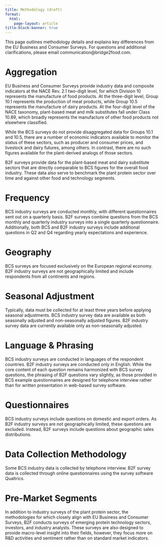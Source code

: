 ```yaml
---
title: Methodology (draft)
format: 
  html:
    page-layout: article
title-block-banner: true
---
```


::: fs-4
This page outlines methodology details and explains key differences from the EU Business and Consumer Surveys. For questions and additional clarifications, please email communication@bridge2food.com.
:::

# Aggregation

EU Business and Consumer Surveys provide industry data and composite indicators at the NACE Rev. 2.1 two-digit level, for which Division 10 represents the manufacture of food products. At the three-digit level, Group 10.1 represents the production of meat products, while Group 10.5 represents the manufacture of dairy products. At the four-digit level of the NACE taxonomy, plant-based meat and milk substitutes fall under Class 10.89, which broadly represents the manufacture of other food products not elsewhere classified.

While the BCS surveys do not provide disaggregated data for Groups 10.1 and 10.5, there are a number of economic indicators available to monitor the status of these sectors, such as producer and consumer prices, and livestock and dairy futures, among others. In contrast, there are no such figures available for the plant-derived analogs of those sectors.

B2F surveys provide data for the plant-based meat and dairy substitute sectors that are directly comparable to BCS figures for the overall food industry. These data also serve to benchmark the plant protein sector over time and against other food and technology segments.

# Frequency

BCS industry surveys are conducted monthly, with different questionnaires sent out on a quarterly basis. B2F surveys combine questions from the BCS monthly and quarterly industry surveys into a single quarterly questionnaire. Additionally, both BCS and B2F industry surveys include additional questions in Q2 and Q4 regarding yearly expectations and experience.

# Geography

BCS surveys are focused exclusively on the European regional economy. B2F industry surveys are not geographically limited and include respondents from all continents and regions.

# Seasonal Adjustment

Typically, data must be collected for at least three years before applying seasonal adjustments. BCS industry survey data are available as both seasonally adjusted and non-seasonally adjusted figures. B2F industry survey data are currently available only as non-seasonally adjusted.

# Language & Phrasing

BCS industry surveys are conducted in languages of the respondent countries. B2F industry surveys are conducted only in English. While the core content of each question remains harmonized with BCS survey questions, the phrasing of B2F questions vary slightly, as those provided in BCS example questionnaires are designed for telephone interview rather than for written presentation in web-based survey software.

# Questionnaires

BCS industry surveys include questions on domestic and export orders. As B2F industry surveys are not geographically limited, these questions are excluded. Instead, B2F surveys include questions about geographic sales distributions.

# Data Collection Methodology

Some BCS industry data is collected by telephone interview. B2F survey data is collected through online questionnaires using the survey software Qualtrics.

# Pre-Market Segments

In addition to industry surveys of the plant protein sector, the methodologies for which closely align with EU Business and Consumer Surveys, B2F conducts surveys of emerging protein technology sectors, investors, and industry analysts. These surveys are also designed to provide macro-level insight into their fields, however, they focus more on R&D activities and sentiment rather than on standard market indicators.

